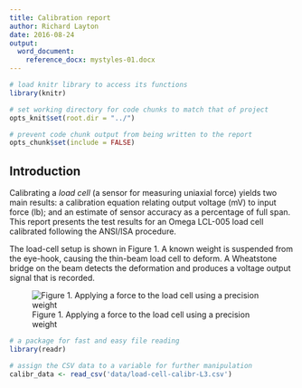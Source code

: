 ```yaml
---
title: Calibration report
author: Richard Layton
date: 2016-08-24
output:
  word_document:
    reference_docx: mystyles-01.docx
---
```


```r
# load knitr library to access its functions
library(knitr) 

# set working directory for code chunks to match that of project
opts_knit$set(root.dir = "../")

# prevent code chunk output from being written to the report
opts_chunk$set(include = FALSE)
```

## Introduction

Calibrating a *load cell* (a sensor for measuring uniaxial force) yields two main results: a calibration equation relating output voltage (mV) to input force (lb); and an estimate of sensor accuracy as a percentage of full span. This report presents the test results for an Omega LCL-005 load cell calibrated following the ANSI/ISA procedure.

The load-cell setup is shown in Figure 1. A known weight is suspended from the eye-hook, causing the thin-beam load cell to deform. A Wheatstone bridge on the beam detects the deformation and produces a voltage output signal that is  recorded.

![Figure 1. Applying a force to the load cell using a precision weight](load-cell-setup.png)

```r
# a package for fast and easy file reading
library(readr)

# assign the CSV data to a variable for further manipulation
calibr_data <- read_csv('data/load-cell-calibr-L3.csv')
```

 










